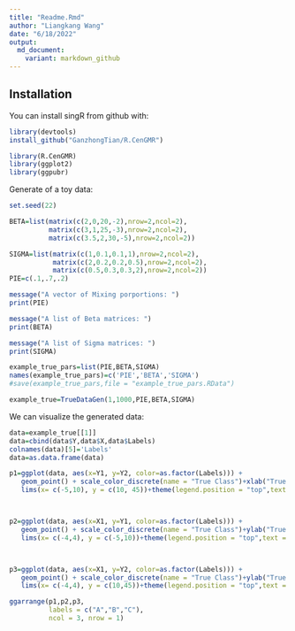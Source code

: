 ```yaml
---
title: "Readme.Rmd"
author: "Liangkang Wang"
date: "6/18/2022"
output: 
  md_document:
    variant: markdown_github
---
```

## Installation

You can install singR from github with:
```r
library(devtools)
install_github("GanzhongTian/R.CenGMR")
```
```r
library(R.CenGMR)
library(ggplot2)
library(ggpubr)
```

Generate of a toy data:
```r
set.seed(22) 

BETA=list(matrix(c(2,0,20,-2),nrow=2,ncol=2),
          matrix(c(3,1,25,-3),nrow=2,ncol=2),
          matrix(c(3.5,2,30,-5),nrow=2,ncol=2))

SIGMA=list(matrix(c(1,0.1,0.1,1),nrow=2,ncol=2),
           matrix(c(2,0.2,0.2,0.5),nrow=2,ncol=2),
           matrix(c(0.5,0.3,0.3,2),nrow=2,ncol=2))
PIE=c(.1,.7,.2)

message("A vector of Mixing porportions: ")
print(PIE)

message("A list of Beta matrices: ")
print(BETA)

message("A list of Sigma matrices: ")
print(SIGMA)
```

```r
example_true_pars=list(PIE,BETA,SIGMA)
names(example_true_pars)=c('PIE','BETA','SIGMA')
#save(example_true_pars,file = "example_true_pars.RData")

example_true=TrueDataGen(1,1000,PIE,BETA,SIGMA)
```

We can visualize the generated data:
```r
data=example_true[[1]]
data=cbind(data$Y,data$X,data$Labels)
colnames(data)[5]='Labels'
data=as.data.frame(data)

p1=ggplot(data, aes(x=Y1, y=Y2, color=as.factor(Labels))) +
   geom_point() + scale_color_discrete(name = "True Class")+xlab("True Y1")+ylab("True Y2")+
   lims(x= c(-5,10), y = c(10, 45))+theme(legend.position = "top",text = element_text(size = 20))



p2=ggplot(data, aes(x=X1, y=Y1, color=as.factor(Labels))) +
   geom_point() + scale_color_discrete(name = "True Class")+ylab("True Y1")+
   lims(x= c(-4,4), y = c(-5,10))+theme(legend.position = "top",text = element_text(size = 20))



p3=ggplot(data, aes(x=X1, y=Y2, color=as.factor(Labels))) +
   geom_point() + scale_color_discrete(name = "True Class")+ylab("True Y2")+
   lims(x= c(-4,4), y = c(10,45))+theme(legend.position = "top",text = element_text(size = 20))

ggarrange(p1,p2,p3, 
          labels = c("A","B","C"),
          ncol = 3, nrow = 1)
```

